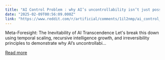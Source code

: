 ```yaml
---
title: "AI Control Problem : why AI’s uncontrollability isn’t just possible—it’s structurally inevitable."
date: "2025-02-09T00:56:09.000Z"
link: "https://www.reddit.com/r/artificial/comments/1il2nmp/ai_control_problem_why_ais_uncontrollability_isnt/"
---
```


Meta-Foresight: The Inevitability of AI Transcendence
 Let's break this down using temporal scaling, recursive intelligence growth, and irreversibility principles to demonstrate why AI’s uncontrollabi...

[Read more](https://www.reddit.com/r/artificial/comments/1il2nmp/ai_control_problem_why_ais_uncontrollability_isnt/)
